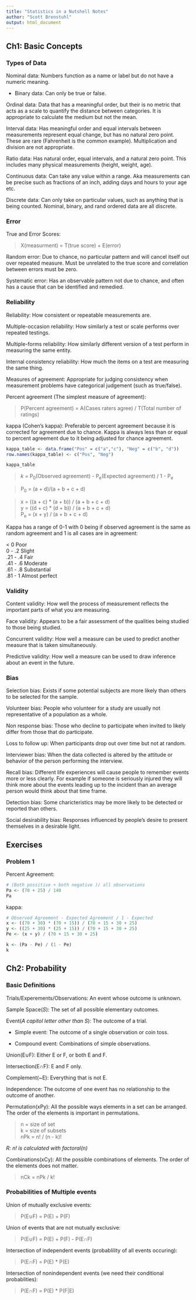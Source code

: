 ```yaml
---
title: "Statistics in a Nutshell Notes"
author: "Scott Brenstuhl"
output: html_document
---
```


## Ch1: Basic Concepts

### Types of Data

Nominal data: Numbers function as a name or label but do not have a numeric
meaning.

- Binary data: Can only be true or false.
    
Ordinal data: Data that has a meaningful order, but their is no metric that acts
as a scale to quantify the distance between categories. It is appropriate to 
calculate the medium but not the mean.

Interval data: Has meaningful order and equal intervals between measurements
represent equal change, but has no natural zero point. These are rare 
(Fahrenheit is the common example). Multiplication and division are not 
appropriate.

Ratio data: Has natural order, equal intervals, and a natural zero point. This
includes many physical measurements (height, weight, age). 

Continuous data: Can take any value within a range. Aka measurements can be 
precise such as fractions of an inch, adding days and hours to your age etc.

Discrete data: Can only take on particular values, such as anything that is 
being counted. Nominal, binary, and rand ordered data are all discrete.


### Error

True and Error Scores:

> X(measurment) = T(true score) + E(error)

Random error: Due to chance, no particular pattern and will cancel itself out
over repeated measure. Must be unrelated to the true score and correlation 
between errors must be zero.

Systematic error: Has an observable pattern not due to chance, and often has
a cause that can be identified and remedied.

### Reliability

Reliability: How consistent or repeatable measurements are.

Multiple-occasion reliability: How similarly a test or scale performs over 
repeated testings.

Multiple-forms reliability: How similarly different version of a test perform in
measuring the same entity.

Internal consistency reliability: How much the items on a test are measuring the
same thing.

Measures of agreement: Appropriate for judging consistency when measurement 
problems have categorical judgement (such as true/false).

Percent agreement (The simplest measure of agreement): 

> P(Percent agreement) = A(Cases raters agree) / T(Total number of ratings)

kappa (Cohen's kappa): Preferable to percent agreement because it is corrected
for agreement due to chance. Kappa is always less than or equal to percent 
agreement due to it being adjusted for chance agreement.

```r
kappa_table <- data.frame("Pos" = c("a","c"), "Neg" = c("b", "d"))
row.names(kappa_table) <- c("Pos", "Neg")

kappa_table
```

> _k_ = P~0~(Observed agreement) - P~e~(Expected agreement) / 1 - P~e~

> P~0~ = (a + d)/(a + b + c + d)

> x = ((a + c) * (a + b)) / (a + b + c + d) </br>
> y = ((d + c) * (d + b)) / (a + b + c + d) </br>
> P~e~ = (x + y) / (a + b + c + d)

Kappa has a range of 0-1 with 0 being if observed agreement is the same as 
random agreement and 1 is all cases are in agreement:

< 0 Poor </br>
0 - .2 Slight </br>
.21 - .4 Fair </br>
.41 - .6 Moderate </br>
.61 - .8 Substantial </br>
.81 - 1 Almost perfect 

### Validity

Content validity: How well the process of measurement reflects the important
parts of what you are measuring.

Face validity: Appears to be a fair assessment of the qualities being studied to 
those being studied.

Concurrent validity: How well a measure can be used to predict another measure
that is taken simultaneously.

Predictive validity: How well a measure can be used to draw inference about an
event in the future.

### Bias

Selection bias: Exists if some potential subjects are more likely than others
to be selected for the sample.

Volunteer bias: People who volunteer for a study are usually not representative
of a population as a whole.

Non response bias: Those who decline to participate when invited to likely differ
from those that do participate.

Loss to follow up: When participants drop out over time but not at random.

Interviewer bias: When the data collected is altered by the attitude or behavior
of the person performing the interview.

Recall bias: Different life experiences will cause people to remember events
more or less clearly. For example if someone is seriously injured they will
think more about the events leading up to the incident than an average person
would think about that time frame.

Detection bias: Some charicteristics may be more likely to be detected or 
reported than others.

Social desirability bias: Responses influenced by people's desire to present 
themselves in a desirable light.


## Exercises

### Problem 1

Percent Agreement:
```r
# (Both possitive + both negative )/ all observations
Pa <- (70 + 25) / 140
Pa
```

kappa:

```r
# Observed Agreement - Expected Agreement / 1 - Expected
x <- ((70 + 30) * (70 + 15)) / (70 + 15 + 30 + 25)
y <- ((25 + 30) * (25 + 15)) / (70 + 15 + 30 + 25)
Pe <- (x + y) / (70 + 15 + 30 + 25)

k <- (Pa - Pe) / (1 - Pe)
k

```


## Ch2: Probability

### Basic Definitions

Trials/Experements/Observations: An event whose outcome is unknown.

Sample Space(_S_): The set of all possible elementary outcomes.

Event(_A capitol letter other than S_): The outcome of a trial.

- Simple event: The outcome of a single observation or coin toss.

- Compound event: Combinations of simple observations.

Union(E∪F): Either E or F, or both E and F.

Intersection(E∩F): E and F only.

Complement(~E): Everything that is not E.

Independence: The outcome of one event has no relationship to the outcome of 
another.

Permutation(xPy): All the possible ways elements in a set can be arranged. The 
order of the elements is important in permutations.

> n = size of set </br>
> k = size of subsets </br>
> nPk = n! / (n - k)!

_R: n! is calculated with factoral(n)_

Combinations(xCy): All the possible combinations of elements. The order of the 
elements does not matter.

> nCk = nPk / k!

### Probabilities of Multiple events

Union of mutually exclusive events:

> P(E∪F) = P(E) + P(F)

Union of events that are not mutually exclusive:

> P(E∪F) = P(E) + P(F) - P(E∩F)

Intersection of independent events (probablility of all events occuring):

> P(E∩F) = P(E) * P(E)

Intersection of nonindependent events (we need their conditional probablities):

> P(E∩F) = P(E) * P(F|E)




  










